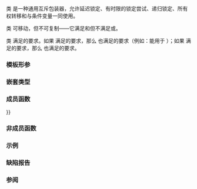 {{cpp/title|unique_lock}}
{{cpp/thread/unique_lock/navbar}}
{{ddcl|header=mutex|since=c++11|1=
template&lt; class Mutex &gt;
class unique_lock;
}}

类 {{tt|unique_lock}} 是一种通用互斥包装器，允许延迟锁定、有时限的锁定尝试、递归锁定、所有权转移和与条件变量一同使用。

类 {{tt|unique_lock}} 可移动，但不可复制——它满足{{named req|MoveConstructible}}和{{named req|MoveAssignable}}但不满足{{named req|CopyConstructible}}或{{named req|CopyAssignable}}。

类 {{tt|unique_lock}} 满足{{named req|BasicLockable}}的要求。如果 {{tt|Mutex}} 满足{{named req|Lockable}}的要求，那么 {{tt|unique_lock}} 也满足{{named req|Lockable}}的要求（例如：能用于 {{lc|std::lock}}）；如果 {{tt|Mutex}} 满足{{named req|TimedLockable}}的要求，那么 {{tt|unique_lock}} 也满足{{named req|TimedLockable}}的要求。

===模板形参===
{{par begin}}
{{par|Mutex|要锁定的互斥体类型。此类型必须满足{{named req|BasicLockable}}}}
{{par end}}

===嵌套类型===
{{dsc begin}}
{{dsc hitem|类型|定义}}
{{dsc|{{tt|mutex_type}}|{{tt|Mutex}}}}
{{dsc end}}

===成员函数===
{{dsc begin}}
{{dsc inc|cpp/thread/unique_lock/dsc constructor}}
{{dsc inc|cpp/thread/unique_lock/dsc destructor}}
{{dsc inc|cpp/thread/unique_lock/dsc operator{{=}}}}

{{dsc h2|锁定}}
{{dsc inc|cpp/thread/unique_lock/dsc lock}}
{{dsc inc|cpp/thread/unique_lock/dsc try_lock}}
{{dsc inc|cpp/thread/unique_lock/dsc try_lock_for}}
{{dsc inc|cpp/thread/unique_lock/dsc try_lock_until}}
{{dsc inc|cpp/thread/unique_lock/dsc unlock}}

{{dsc h2|修改器}}
{{dsc inc|cpp/thread/unique_lock/dsc swap}}
{{dsc inc|cpp/thread/unique_lock/dsc release}}

{{dsc h2|观察器}}
{{dsc inc|cpp/thread/unique_lock/dsc mutex}}
{{dsc inc|cpp/thread/unique_lock/dsc owns_lock}}
{{dsc inc|cpp/thread/unique_lock/dsc operator bool}}
{{dsc end}}

===非成员函数===
{{dsc begin}}
{{dsc inc|cpp/thread/unique_lock/dsc swap2}}
{{dsc end}}

===示例===
{{example
|code=
#include &lt;iostream&gt;
#include &lt;mutex&gt;
#include &lt;thread&gt;

struct Box
{
    explicit Box(int num) : num_things{num} {}
    
    int num_things;
    std::mutex m;
};

void transfer(Box &amp;from, Box &amp;to, int num)
{
    // 仍未实际取锁
    std::unique_lock lock1{from.m, std::defer_lock};
    std::unique_lock lock2{to.m, std::defer_lock};
    
    // 在不死锁的情况下锁定两个 unique_lock
    std::lock(lock1, lock2);
    
    from.num_things -= num;
    to.num_things += num;
    
    // 互斥体 “from.m” 和 “to.m” 会在 unique_lock 析构函数中解锁
}

int main()
{
    Box acc1(100);
    Box acc2(50);
    
    std::thread t1(transfer, std::ref(acc1), std::ref(acc2), 10);
    std::thread t2(transfer, std::ref(acc2), std::ref(acc1), 5);
    
    t1.join();
    t2.join();
    
    std::cout &lt;&lt; "acc1：" &lt;&lt; acc1.num_things &lt;&lt; "\n"
                 "acc2：" &lt;&lt; acc2.num_things &lt;&lt; '\n';
}
|output=
acc1：95
acc2：55
}}

===缺陷报告===
{{dr list begin}}
{{dr list item|wg=lwg|dr=2981|std=C++17|before=提供来自 {{tt|unique_lock&lt;Mutex&gt;}} 的冗余推导指引| after=已移除}}
{{dr list end}}

===参阅===
{{dsc begin}}
{{dsc inc|cpp/thread/dsc lock}}
{{dsc inc|cpp/thread/dsc lock_guard}}
{{dsc inc|cpp/thread/dsc scoped_lock}}
{{dsc inc|cpp/thread/dsc mutex}}
{{dsc end}}

{{langlinks|de|en|es|fr|it|ja|pt|ru}}
